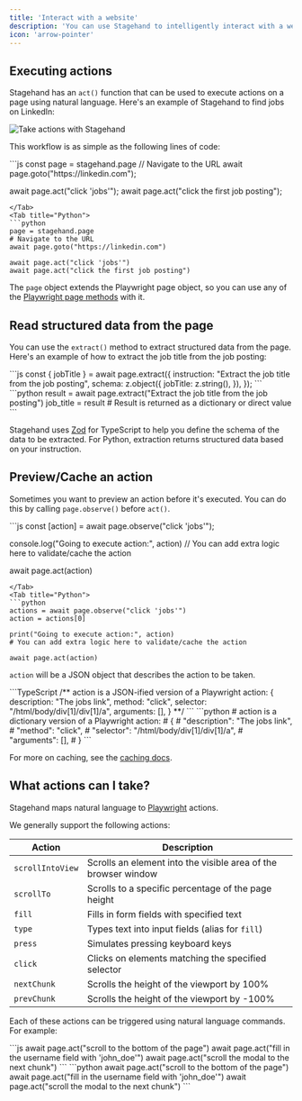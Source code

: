 ```yaml
---
title: 'Interact with a website'
description: 'You can use Stagehand to intelligently interact with a website using AI'
icon: 'arrow-pointer'
---
```


## Executing actions

Stagehand has an `act()` function that can be used to execute actions on a page using natural language. Here's an example of Stagehand to find jobs on LinkedIn:

![Take actions with Stagehand](/media/linkedin.gif)

This workflow is as simple as the following lines of code:

<Tabs>
<Tab title="TypeScript">
```js
const page = stagehand.page
// Navigate to the URL
await page.goto("https://linkedin.com");

await page.act("click 'jobs'");
await page.act("click the first job posting");
```
</Tab>
<Tab title="Python">
```python
page = stagehand.page
# Navigate to the URL
await page.goto("https://linkedin.com")

await page.act("click 'jobs'")
await page.act("click the first job posting")
```
</Tab>
</Tabs>

The `page` object extends the Playwright page object, so you can use any of the [Playwright page methods](https://playwright.dev/docs/api/class-page) with it.

## Read structured data from the page

You can use the `extract()` method to extract structured data from the page. Here's an example of how to extract the job title from the job posting:

<Tabs>
<Tab title="TypeScript">
```js
const { jobTitle } = await page.extract({
	instruction: "Extract the job title from the job posting",
	schema: z.object({
		jobTitle: z.string(),
	}),
});
```
</Tab>
<Tab title="Python">
```python
result = await page.extract("Extract the job title from the job posting")
job_title = result  # Result is returned as a dictionary or direct value
```
</Tab>
</Tabs>

Stagehand uses [Zod](https://zod.dev/) for TypeScript to help you define the schema of the data to be extracted. For Python, extraction returns structured data based on your instruction.

## Preview/Cache an action

Sometimes you want to preview an action before it's executed. You can do this by calling `page.observe()` before `act()`.

<Tabs>
<Tab title="TypeScript">
```js
const [action] = await page.observe("click 'jobs'");

console.log("Going to execute action:", action)
// You can add extra logic here to validate/cache the action

await page.act(action)
```
</Tab>
<Tab title="Python">
```python
actions = await page.observe("click 'jobs'")
action = actions[0]

print("Going to execute action:", action)
# You can add extra logic here to validate/cache the action

await page.act(action)
```
</Tab>
</Tabs>

`action` will be a JSON object that describes the action to be taken.

<Tabs>
<Tab title="TypeScript">
```TypeScript
/** action is a JSON-ified version of a Playwright action:
{
	description: "The jobs link",
	method: "click",
	selector: "/html/body/div[1]/div[1]/a",
	arguments: [],
}
**/
```
</Tab>
<Tab title="Python">
```python
# action is a dictionary version of a Playwright action:
# {
#	"description": "The jobs link",
#	"method": "click",
#	"selector": "/html/body/div[1]/div[1]/a",
#	"arguments": [],
# }
```
</Tab>
</Tabs>

For more on caching, see the [caching docs](/examples/caching).

## What actions can I take?

Stagehand maps natural language to [Playwright](https://playwright.dev) actions. 

We generally support the following actions:

| Action | Description |
|--------|-------------|
| `scrollIntoView` | Scrolls an element into the visible area of the browser window |
| `scrollTo` | Scrolls to a specific percentage of the page height |
| `fill` | Fills in form fields with specified text |
| `type` | Types text into input fields (alias for `fill`) |
| `press` | Simulates pressing keyboard keys |
| `click` | Clicks on elements matching the specified selector |
| `nextChunk` | Scrolls the height of the viewport by 100% |
| `prevChunk` | Scrolls the height of the viewport by -100% |

Each of these actions can be triggered using natural language commands. For example:

<Tabs>
<Tab title="TypeScript">
```js
await page.act("scroll to the bottom of the page")
await page.act("fill in the username field with 'john_doe'")
await page.act("scroll the modal to the next chunk")
```
</Tab>
<Tab title="Python">
```python
await page.act("scroll to the bottom of the page")
await page.act("fill in the username field with 'john_doe'")
await page.act("scroll the modal to the next chunk")
```
</Tab>
</Tabs>


